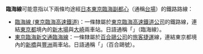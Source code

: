 '''臨海線'''可能意指以下兩條均途經[[日本|日本]][[東京臨海副都心|東京臨海副都心]]（通稱[[台場|台場]]）的鐵路路線：
* [[臨海線_(東京臨海高速鐵道)|臨海線 (東京臨海高速鐵道)]]：一條隸屬於[[東京臨海高速鐵道|東京臨海高速鐵道公司]]的鐵路線，連結[[東京都|東京都]]境內的[[新木場站|新木場]]與[[大崎站|大崎]]兩車站。日語通稱「{{lang|ja|りんかい線}}」（臨海線）。
* [[東京臨海新交通臨海線|東京臨海新交通臨海線]]：一條隸屬於[[百合鷗_(鐵路公司)|百合鷗公司]]的[[旅客捷運系統|旅客捷運]]線，連結東京都境內的[[新橋站_(日本)|新橋]]與[[豐洲站|豐洲]]兩車站。日語通稱「{{lang|ja|ゆりかもめ}}」（百合鷗號）。

{{disambiguation|Cat=三字路線名消歧義}}